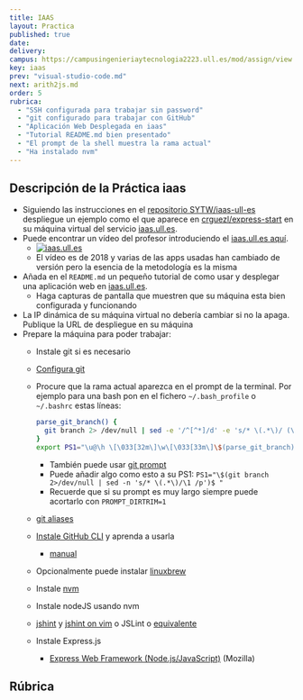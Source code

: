 ```yaml
---
title: IAAS
layout: Practica
published: true
date:
delivery:
campus: https://campusingenieriaytecnologia2223.ull.es/mod/assign/view.php?id=20501
key: iaas
prev: "visual-studio-code.md"
next: arith2js.md
order: 5
rubrica:
  - "SSH configurada para trabajar sin password"
  - "git configurado para trabajar con GitHub"
  - "Aplicación Web Desplegada en iaas"
  - "Tutorial README.md bien presentado"
  - "El prompt de la shell muestra la rama actual"
  - "Ha instalado nvm"
---
```



## Descripción de la Práctica iaas

* Siguiendo las instrucciones en el  [repositorio SYTW/iaas-ull-es](https://github.com/SYTW/iaas-ull-es) despliegue un ejemplo como el que aparece en [crguezl/express-start](https://github.com/crguezl/express-start) en su máquina virtual del servicio [iaas.ull.es](https://iaas.ull.es).
* Puede encontrar un vídeo del profesor introduciendo el [iaas.ull.es aquí](https://youtu.be/qKHgbV0lYbA).
    - [![iaas.ull.es](https://i3.ytimg.com/vi/qKHgbV0lYbA/hqdefault.jpg)](https://youtu.be/qKHgbV0lYbA)
    - El vídeo es de 2018 y varias de las apps usadas han cambiado de versión pero la esencia de la metodología es la misma 
* Añada en el `README.md` un pequeño tutorial de como usar y desplegar una aplicación web en [iaas.ull.es](https://iaas.ull.es).
  - Haga capturas de pantalla que muestren que su máquina esta bien configurada y funcionando
* La IP dinámica de su máquina virtual no debería cambiar si no la apaga. Publique la URL de despliegue en su máquina
* Prepare la máquina para poder trabajar:
  - Instale git si es necesario
  - [Configura git](https://git-scm.com/book/es/v1/Empezando-Configurando-Git-por-primera-vez)
  - Procure que la rama actual aparezca en el prompt de la terminal. Por ejemplo para una bash pon en el fichero `~/.bash_profile` o `~/.bashrc` estas líneas:

      ```bash
      parse_git_branch() {
        git branch 2> /dev/null | sed -e '/^[^*]/d' -e 's/* \(.*\)/ (\1)/'
      }
      export PS1="\u@\h \[\033[32m\]\w\[\033[33m\]\$(parse_git_branch)\[\033[00m\] $ "
      ```
     - También puede usar [git prompt](https://github.com/git/git/blob/master/contrib/completion/git-prompt.sh)
     - Puede añadir algo como esto a su PS1: `PS1="\$(git branch 2>/dev/null | sed -n 's/* \(.*\)/\1 /p')$ "`
     - Recuerde que si su prompt es muy largo siempre puede acortarlo con `PROMPT_DIRTRIM=1`
  - [git aliases](https://git-scm.com/book/tr/v2/Git-Basics-Git-Aliases)
  - [Instale GitHub CLI](https://github.com/cli/cli) y aprenda a usarla
    - [manual](https://cli.github.com/manual/)
  - Opcionalmente puede instalar [linuxbrew](https://linuxbrew.sh/) 
  - Instale [nvm](https://github.com/creationix/nvm)
  - Instale nodeJS usando nvm
  - [jshint](https://jshint.com/install/) y [jshint on vim](https://coderwall.com/p/zfhquw/jshint-in-vim) o JSLint o [equivalente](https://www.slant.co/topics/2411/~best-javascript-linting-tools)
  - Instale Express.js
      - [Express Web Framework (Node.js/JavaScript)](https://developer.mozilla.org/en-US/docs/Learn/Server-side/Express_Nodejs) (Mozilla)

## Rúbrica

<Rubric rubric={frontmatter().rubrica}/>

